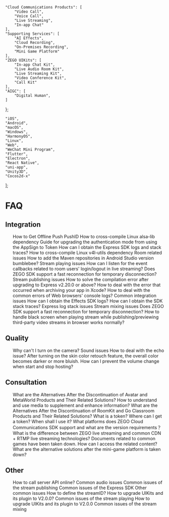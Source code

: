 

    "Cloud Communications Products": [
        "Video Call",
        "Voice Call",
        "Live Streaming",
        "In-app Chat"
    ],
    "Supporting Services": [
        "AI Effects",
        "Cloud Recording",
        "On-Premises Recording",
        "Mini Game Platform"
    ],
    "ZEGO UIKits": [
        "In-app Chat Kit",
        "Live Audio Room Kit",
        "Live Streaming Kit",
        "Video Conference Kit",
        "Call Kit"
    ],
    "AIGC": [
        "Digital Human",
    ]
};

    "iOS",
    "Android", 
    "macOS",
    "Windows",
    "HarmonyOS",
    "Linux",
    "Web",
    "WeChat Mini Program",
    "Flutter",
    "Electron",
    "React Native",
    "uni-app",
    "Unity3D",
    "Cocos2d-x"
]; 

<FaqFilters productData={productData} platformData={platformData} language="en">

# FAQ

## Integration
<ul>
<FilteredLink product="In-app Chat" platform="iOS, Android, Flutter, React Native" href="https://docs.zegocloud.com/faq/HowToGetPushID" language="en">
How to Get Offline Push PushID
</FilteredLink>
<FilteredLink product="Video Call, Voice Call" platform="Linux" href="https://docs.zegocloud.com/faq/alsa_lib_cross_compile" language="en">
How to cross-compile Linux alsa-lib dependency
</FilteredLink>
<FilteredLink product="Video Call, Voice Call" platform="iOS, Android, macOS, Windows, Flutter, React Native, Unity3D" href="https://docs.zegocloud.com/faq/token_upgrade" language="en">
Guide for upgrading the authentication mode from using the AppSign to Token
</FilteredLink>
<FilteredLink product="Video Call, Voice Call, Live Streaming" platform="iOS, Android, macOS, Windows, Web" href="https://docs.zegocloud.com/faq/express_sdkLog" language="en">
How can I obtain the Express SDK logs and stack traces?
</FilteredLink>
<FilteredLink product="Video Call, Voice Call" platform="Linux" href="https://docs.zegocloud.com/faq/v4l_utils_cross_compile" language="en">
How to cross-compile Linux v4l-utils dependency
</FilteredLink>
<FilteredLink product="Video Call, Voice Call" platform="iOS, Android, macOS, Windows, Web" href="https://docs.zegocloud.com/faq/room" language="en">
Room related issues
</FilteredLink>
<FilteredLink product="Video Call, Voice Call, Live Streaming" platform="Android" href="https://docs.zegocloud.com/faq/bumblebee_gradle" language="en">
How to add the Maven repositories in Android Studio version bumblebee?
</FilteredLink>
<FilteredLink product="Video Call, Voice Call, Live Streaming" platform="iOS, Android, macOS, Windows, Web" href="https://docs.zegocloud.com/faq/play_stream" language="en">
Stream playing issues
</FilteredLink>
<FilteredLink product="Video Call, Voice Call, Live Streaming" platform="iOS, Android, macOS, Windows" href="https://docs.zegocloud.com/faq/audience_event" language="en">
How can I listen for the event callbacks related to room users' login/logout in live streaming?
</FilteredLink>
<FilteredLink product="Video Call" platform="Web" href="https://docs.zegocloud.com/faq/reconnect_web" language="en">
Does ZEGO SDK support a fast reconnection for temporary disconnection?
</FilteredLink>
<FilteredLink product="Video Call, Voice Call, Live Streaming" platform="iOS, Android, macOS, Windows, Web" href="https://docs.zegocloud.com/faq/publish_stream" language="en">
Stream publishing issues
</FilteredLink>
<FilteredLink product="Video Call, Voice Call, Live Streaming" platform="iOS, Android, macOS, Windows, Linux" href="https://docs.zegocloud.com/faq/express_v2.20.0_upgrade_notice_en" language="en">
How to solve the compilation error after upgrading to Express v2.20.0 or above?
</FilteredLink>
<FilteredLink product="AI Effects" platform="iOS" href="https://docs.zegocloud.com/faq/AI_Undefined_symbols_en" language="en">
How to deal with the error that occurred when archiving your app in Xcode?
</FilteredLink>
<FilteredLink product="Video Call, Voice Call, Live Streaming" platform="Web" href="https://docs.zegocloud.com/faq/web_console_error" language="en">
How to deal with the common errors of Web browsers' console logs?
</FilteredLink>
<FilteredLink product="Video Call, Voice Call, Live Streaming" platform="iOS, Android, macOS, Windows, Web" href="https://docs.zegocloud.com/faq/integration" language="en">
Common integration issues
</FilteredLink>
<FilteredLink product="AI Effects" platform="iOS, Android, macOS, Windows" href="https://docs.zegocloud.com/faq/AI_log_en" language="en">
How can I obtain the Effects SDK logs?
</FilteredLink>
<FilteredLink product="AI Effects" platform="iOS, Android, macOS" href="https://docs.zegocloud.com/faq/AI_Stack_en" language="en">
How can I obtain the SDK stack traces?
</FilteredLink>
<FilteredLink product="Video Call, Voice Call" platform="iOS, Android, macOS, Windows" href="https://docs.zegocloud.com/faq/log_stack" language="en">
Express log stack issues
</FilteredLink>
<FilteredLink product="Video Call, Voice Call, Live Streaming" platform="iOS, Android, macOS, Windows, Web" href="https://docs.zegocloud.com/faq/mix" language="en">
Stream mixing issues
</FilteredLink>
<FilteredLink product="Video Call, Voice Call, Live Streaming" platform="iOS, Android, macOS, Windows" href="https://docs.zegocloud.com/faq/reconnect" language="en">
Does ZEGO SDK support a fast reconnection for temporary disconnection?
</FilteredLink>
<FilteredLink product="Video Call" platform="Web" href="https://docs.zegocloud.com/faq/Express_Web_PageYellow" language="en">
How to handle black screen when playing stream while publishing/previewing third-party video streams in browser works normally?
</FilteredLink>
</ul>

## Quality
<ul>
<FilteredLink product="Video Call, Voice Call, Live Streaming" platform="iOS, Android, Web" href="https://docs.zegocloud.com/faq/camera" language="en">
Why can't I turn on the camera?
</FilteredLink>
<FilteredLink product="Video Call, Voice Call" platform="iOS, Android, macOS, Windows" href="https://docs.zegocloud.com/faq/sound" language="en">
Sound issues
</FilteredLink>
<FilteredLink product="Video Call, Voice Call, Live Streaming" platform="iOS, Android, macOS, Windows" href="https://docs.zegocloud.com/faq/echo" language="en">
How to deal with the echo issue?
</FilteredLink>
<FilteredLink product="AI Effects" platform="iOS" href="https://docs.zegocloud.com/faq/AI_Black_Blue_en" language="en">
After turning on the skin color retouch feature, the overall color becomes darker or more bluish.
</FilteredLink>
<FilteredLink product="Video Call, Voice Call, Live Streaming" platform="iOS, Android, macOS, Windows" href="https://docs.zegocloud.com/faq/audio_change" language="en">
How can I prevent the volume change when start and stop hosting?
</FilteredLink>
</ul>

## Consultation
<ul>
<FilteredLink product="Digital Human PaaS" platform="All" href="https://docs.zegocloud.com/faq/Avatar_and_MetaWorld_Offline" language="en">
What are the Alternatives After the Discontinuation of Avatar and MetaWorld Products and Their Related Solutions?
</FilteredLink>
<FilteredLink product="Video Call, Voice Call" platform="iOS, Android, macOS, Windows" href="https://docs.zegocloud.com/faq/SEI_faq" language="en">
How to understand and use media to supplement and enhance information?
</FilteredLink>
<FilteredLink product="Call Kit" platform="iOS, Android" href="https://docs.zegocloud.com/faq/roomkit_go_offline" language="en">
What are the Alternatives After the Discontinuation of RoomKit and Go Classroom Products and Their Related Solutions?
</FilteredLink>
<FilteredLink product="Video Call, Voice Call, Live Streaming" platform="iOS, Android, macOS, Windows" href="https://docs.zegocloud.com/faq/token_usage" language="en">
What is a token? Where can I get a token? When shall I use it?
</FilteredLink>
<FilteredLink product="Video Call, Voice Call, Live Streaming" platform="All" href="https://docs.zegocloud.com/faq/platform_version" language="en">
What platforms does ZEGO Cloud Communications SDK support and what are the version requirements？
</FilteredLink>
<FilteredLink product="Video Call, Voice Call, Live Streaming" platform="All" href="https://docs.zegocloud.com/faq/differ_cdn" language="en">
What is the difference between ZEGO live streaming and common CDN + RTMP live streaming technologies?
</FilteredLink>
<FilteredLink product="Mini Game Platform" platform="iOS, Android, Web" href="https://docs.zegocloud.com/faq/HowToGetDocs" language="en">
Documents related to common games have been taken down. How can I access the related content?
</FilteredLink>
<FilteredLink product="Mini Game Platform" platform="iOS, Android, Web" href="/docs/faq/general-product-inquiry/mini-game-alternative" language="en">
What are the alternative solutions after the mini-game platform is taken down?
</FilteredLink>
</ul>

## Other
<ul>
<FilteredLink product="Video Call, Voice Call, Live Streaming, In-app Chat, AI Effects, Cloud Recording, On-Premises Recording, Mini Game Platform" platform="All" href="./other-issues/call-server-api-online.mdx" language="en">
How to call server API online?
</FilteredLink>
<FilteredLink product="Video Call, Voice Call" platform="iOS, Android, macOS, Windows" href="https://docs.zegocloud.com/faq/express_audio" language="en">
Common audio issues
</FilteredLink>
<FilteredLink product="Video Call, Voice Call, Live Streaming" platform="iOS, Android, macOS, Windows, Web" href="https://docs.zegocloud.com/faq/express_streamPush" language="en">
Common issues of the stream publishing
</FilteredLink>
<FilteredLink product="Video Call, Voice Call, Live Streaming" platform="iOS, Android, macOS, Windows, Web" href="https://docs.zegocloud.com/faq/common_faqs_express" language="en">
Common issues of the Express SDK
</FilteredLink>
<FilteredLink product="Video Call, Voice Call" platform="iOS, Android, macOS, Windows" href="https://docs.zegocloud.com/faq/express_other" language="en">
Other common issues
</FilteredLink>
<FilteredLink product="Video Call, Live Streaming" platform="All" href="https://docs.zegocloud.com/faq/Define_streamID" language="en">
How to define the streamID?
</FilteredLink>
<FilteredLink product="Call Kit, Live Streaming Kit" platform="iOS" href="https://docs.zegocloud.com/faq/UIKit_Plugin2.0_upgrade" language="en">
How to upgrade UIKits and its plugin to V2.0.0?
</FilteredLink>
<FilteredLink product="Video Call, Voice Call, Live Streaming" platform="iOS, Android, Windows" href="https://docs.zegocloud.com/faq/express_streamPlay" language="en">
Common issues of the stream playing
</FilteredLink>
<FilteredLink product="Call Kit, Live Streaming Kit" platform="Android" href="https://docs.zegocloud.com/faq/UIKit_Plguin2.0_Upgrade_android" language="en">
How to upgrade UIKits and its plugin to V2.0.0
</FilteredLink>
<FilteredLink product="Video Call, Voice Call, Live Streaming" platform="iOS, Android, macOS, Windows" href="https://docs.zegocloud.com/faq/express_streamMix" language="en">
Common issues of the stream mixing
</FilteredLink>
</ul>

</FaqFilters>